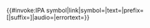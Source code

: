 <includeonly>{{#invoke:IPA symbol|link|symbol={{{1|}}}|text={{{2|}}}|prefix=&#91;|suffix=&#93;|audio={{{audio|}}}|errortext={{{errortext|}}}}}</includeonly><noinclude>{{Documentation|content={{IPA link/doc}}
<!-- PLEASE ADD THIS TEMPLATE'S CATEGORIES AND INTERWIKIS TO THE /doc SUBPAGE, THANKS -->

<templatedata>
{
	"description": "对目标 [[IPA]] 国际音标创建链接。 ",
	"params": {
		"1": {
			"type": "content",
			"description": "IPA 符号或编号。"
		},
		"2": {
			"type": "content",
			"description": "显示的符号。",
			"aliases": [
				"showsymbol"
			]
		}
	}
}
</templatedata>
}}
</noinclude>